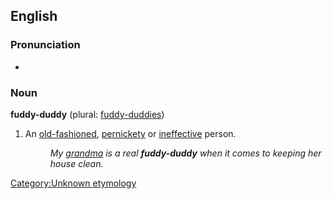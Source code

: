 == English ==
=== Pronunciation ===
*{{audio|en-us-fuddy-duddy.ogg|Audio (US)}}
=== Noun ===
'''fuddy-duddy''' (plural: [[fuddy-duddies]])

# An [[old-fashioned]], [[pernickety]] or [[ineffective]] person.
#: ''My [[grandma]] is a real '''fuddy-duddy''' when it comes to keeping her house clean.''

[[Category:Unknown etymology]]<!--SOED-->